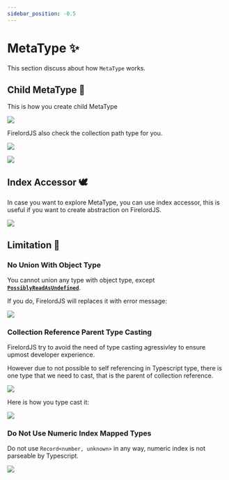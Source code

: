```yaml
---
sidebar_position: -0.5
---
```


# MetaType ✨

This section discuss about how `MetaType` works.


## Child MetaType 🦜

This is how you create child MetaType

<Image
	src="https://github.com/tylim88/FirelordJSDoc/blob/main/static/img/metaType1.png?raw=true"
	text="Create child collection."
/>

FirelordJS also check the collection path type for you.

<Image
	src="https://github.com/tylim88/FirelordJSDoc/blob/main/static/img/metaType2.png?raw=true"
	text="FirelordJS reject invalid characters. in collection path"
/>

<Image
	src="https://github.com/tylim88/FirelordJSDoc/blob/main/static/img/metaType3.png?raw=true"
	text="FirelordJS reject incorrect collection path."
/>

## Index Accessor 🕊️

In case you want to explore MetaType, you can use index accessor, this is useful if you want to create abstraction on FirelordJS.

<Image
	src="https://github.com/tylim88/FirelordJSDoc/blob/main/static/img/metaType4.png?raw=true"
	text="Explore MetaType with index accessor."
/>

## Limitation 🐧

### No Union With Object Type

You cannot union any type with object type, except **[`PossiblyReadAsUndefined`]('./possibly_undefined.md')**.

If you do, FirelordJS will replaces it with error message:

<Image
	src="https://github.com/tylim88/FirelordJSDoc/blob/main/static/img/metaType5.png?raw=true"
	text="FirelordJS forbid you from union any type with object type."
/>

### Collection Reference Parent Type Casting

FirelordJS try to avoid the need of type casting agressivley to ensure upmost developer experience.

However due to not possible to self referencing in Typescript type, there is one type that we need to cast, that is the parent of collection reference.

<Image
	src="https://github.com/tylim88/FirelordJSDoc/blob/main/static/img/metaType6.png?raw=true"
	text="You need to type cast the parent of collection reference."
/>

Here is how you type cast it:

<Image
	src="https://github.com/tylim88/FirelordJSDoc/blob/main/static/img/metaType7.png?raw=true"
	text="Type cast the parent of collection reference."
/>

### Do Not Use Numeric Index Mapped Types

Do not use `Record<number, unknown>` in any way, numeric index is not parseable by Typescript.

<Image
	src="https://github.com/tylim88/FirelordJSDoc/blob/main/static/img/metaType8.png?raw=true"
	text="Numeric index is not flattenable."
/>
